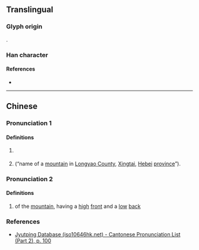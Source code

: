 {{character info/new}}
==Translingual==

===Glyph origin===
{{Han compound|敄|山|c1=p|c2=s|t2=mountain|ls=psc}}.

===Han character===
{{Han char|rn=46|rad=山|as=09|sn=12|four=|canj=NKU|ids=⿱敄山}}

====References====
* {{Han ref|kx=0316.180|dkj=08280|dj=0616.390|hdz=10789.180|uh=5D4D|ud=23885}}

----

==Chinese==
{{zh-forms}}

===Pronunciation 1===
{{zh-pron
|m=wù
|c=mou6
|mc=y
|oc=y
|cat=pn
}}

====Definitions====
{{zh-hanzi}}

# {{zh-hist-ghost}} {{n-g|Name of a mountain.}}
# {{zh-only|巏嵍|dot=}} (“name of a [[mountain]] in [[w:Longyao County|Longyao County]], [[w:Xingtai|Xingtai]], [[Hebei]] [[province]]”).

===Pronunciation 2===
{{zh-pron
|m=máo
|cat=adj
}}

====Definitions====
{{zh-hanzi}}

# {{zh-hist-ghost}} of the [[mountain]], having a [[high]] [[front]] and a [[low]] [[back]]
#: {{zh-alt-inline|旄|務}}

===References===
* [http://www.iso10646hk.net/jp/document/download.jsp Jyutping Database (iso10646hk.net) - Cantonese Pronunciation List (Part 2), p. 100]